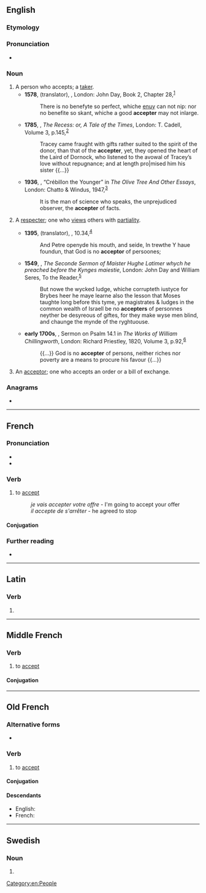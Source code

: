 ==English==

===Etymology===
{{PIE root|en|keh₂p}}
{{suffix|accept|er|id2=agent noun|lang=en}}

===Pronunciation===
* {{a|US}} {{IPA|/æk.ˈsɛp.tɚ/|lang=en}}

===Noun===
{{en-noun}}

# A person who accepts; a [[taker]].
#* '''1578''', {{w|Arthur Golding}} (translator), ''{{w|De Beneficiis|The Woorke of the Excellent Philosopher Lucius Annæus Seneca Concerning Benefyting that is too say the Dooing, Receyuing, and Requyting of Good Turnes}}'', London: John Day, Book 2, Chapter 28,<sup>[http://name.umdl.umich.edu/A11902.0001.001]</sup>
#*: There is no benefyte so perfect, whiche [[envy|enuy]] can not nip: nor no benefite so skant, whiche a good '''accepter''' may not inlarge.
#* '''1785''', {{w|Sophia Lee}}, ''The Recess: or, A Tale of the Times'', London: T. Cadell, Volume 3, p.{{nbsp}}145,<sup>[http://name.umdl.umich.edu/004874811.0001.003]</sup>
#*: Tracey came fraught with gifts rather suited to the spirit of the donor, than that of the '''accepter''', yet, they opened the heart of the Laird of Dornock, who listened to the avowal of Tracey’s love without repugnance; and at length pro|mised him his sister {{...}}
#* '''1936''', {{w|Aldous Huxley}}, “Crébillon the Younger” in ''The Olive Tree And Other Essays'', London: Chatto & Windus, 1947,<sup>[https://www.fadedpage.com/books/20161122/html.php]</sup>
#*: It is the man of science who speaks, the unprejudiced observer, the '''accepter''' of facts.
# {{lb|en|obsolete}} A [[respecter]]; one who [[view]]s others with [[partiality]].
#* '''1395''', {{w|John Wycliffe}} (translator), ''{{w|Wycliffe's Bible|Bible}}'', {{w|Book of Acts|Acts}} 10.34,<sup>[https://www.studylight.org/desk/index.cgi?sr=0&old_q=Matthew+1&search_form_type=general&q1=Acts+10%3A34&s=2&t1=en_wyc&ns=0]</sup>
#*: And Petre openyde his mouth, and seide, In trewthe Y haue foundun, that God is no '''acceptor''' of persoones;
#* '''1549''', {{w|Hugh Latimer}}, ''The Seconde Sermon of Maister Hughe Latimer whych he preached before the Kynges maiestie'', London: John Day and William Seres, To the Reader,<sup>[http://name.umdl.umich.edu/A05142.0001.001]</sup>
#*: But nowe the wycked Iudge, whiche corrupteth iustyce for Brybes heer he maye learne also the lesson that Moses taughte long before this tyme, ye magistrates & Iudges in the common wealth of Israell be no '''accepters''' of personnes neyther be desyreous of giftes, for they make wyse men blind, and chaunge the mynde of the ryghtuouse.
#* '''early 1700s''', {{w|William Chillingworth}}, Sermon on Psalm 14.1 in ''The Works of William Chillingworth'', London: Richard Priestley, 1820, Volume 3, p.{{nbsp}}92,<sup>[https://catalog.hathitrust.org/Record/008623081]</sup>
#*: {{...}} God is no '''accepter''' of persons, neither riches nor poverty are a means to procure his favour {{...}}
# {{lb|en|legal}} An [[acceptor]]; one who accepts an order or a bill of exchange.

===Anagrams===
* {{anagrams|en|reaccept}}

[[Category:en:People]]

----

==French==

===Pronunciation===
* {{fr-IPA}}
* {{audio|Fr-Paris--accepter.oga|Audio (FR)|lang=fr}}

===Verb===
{{fr-verb}}

# {{lb|fr|transitive}} to [[accept]]
#: ''je vais accepter votre offre'' - I'm going to accept your offer
#: ''il accepte de s'arrêter'' - he agreed to stop

====Conjugation====
{{fr-conj-auto}}

===Further reading===
* {{R:TLFi}}

----

==Latin==

===Verb===
{{la-verb-form|accepter}}

# {{inflection of|acceptō||1|s|pres|pasv|subj|lang=la}}

----

==Middle French==

===Verb===
{{head|frm|verb}}

# to [[accept]]

====Conjugation====
{{frm-conj-er|accept}}

----

==Old French==

===Alternative forms===
* {{l|fro|acepter}}

===Verb===
{{head|fro|verb}}

# to [[accept]]

====Conjugation====
{{fro-conj-er}}

====Descendants====
* English: {{l|en|accept}} {{qualifier|borrowed}}
* French: {{l|fr|accepter}}

----

==Swedish==

===Noun===
{{head|sv|noun form}}

# {{sv-noun-form-indef-pl|accept}}